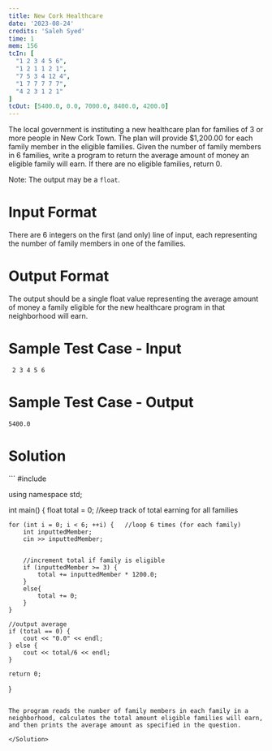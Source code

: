 ```yaml
---
title: New Cork Healthcare
date: '2023-08-24'
credits: 'Saleh Syed'
time: 1
mem: 156
tcIn: [
  "1 2 3 4 5 6",
  "1 2 1 1 2 1",
  "7 5 3 4 12 4",
  "1 7 7 7 7 7",
  "4 2 3 1 2 1"
]
tcOut: [5400.0, 0.0, 7000.0, 8400.0, 4200.0]
---
```


The local government is instituting a new healthcare plan for families of 3 or more people in New Cork Town. The plan will provide $1,200.00 for each family member in the eligible families. Given the number of family members in 6 families, write a program to return the average amount of money an eligible family will earn. If there are no eligible families, return 0. 

Note: The output may be a `float`.

# Input Format

There are 6 integers on the first (and only) line of input, each representing the number of family members in one of the families.

# Output Format

The output should be a single float value representing the average amount of money a family eligible for the new healthcare program in that neighborhood will earn.

# Sample Test Case - Input
```
 2 3 4 5 6
 ```

# Sample Test Case - Output
```
5400.0
```

# Solution

<Solution>
```
#include <bits/stdc++.h>

using namespace std;

int main() {
    float total = 0;    //keep track of total earning for all families

    for (int i = 0; i < 6; ++i) {   //loop 6 times (for each family)
        int inputtedMember;
        cin >> inputtedMember;


        //increment total if family is eligible
        if (inputtedMember >= 3) {  
            total += inputtedMember * 1200.0;
        }
        else{
            total += 0;
        }
    }

    //output average
    if (total == 0) {
        cout << "0.0" << endl;
    } else {
        cout << total/6 << endl;
    }

    return 0;
}
```

The program reads the number of family members in each family in a neighborhood, calculates the total amount eligible families will earn, and then prints the average amount as specified in the question.

</Solution>